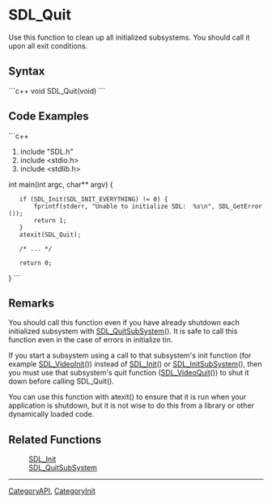 <!-- pragma section-numbers off -->
<!-- pragma disable-camelcase -->

= SDL_Quit =
Use this function to clean up all initialized subsystems.  You should call it upon all exit conditions.


== Syntax ==
```c++
void SDL_Quit(void)
```

== Code Examples ==
```c++
#include "SDL.h"
#include <stdio.h>
#include <stdlib.h>

int main(int argc, char** argv) {
    if (SDL_Init(SDL_INIT_EVERYTHING) != 0) {
        fprintf(stderr, "Unable to initialize SDL:  %s\n", SDL_GetError());
        return 1;
    }
    atexit(SDL_Quit);

    /* ... */

    return 0;
}
```

== Remarks ==
You should call this function even if you have already shutdown each initialized subsystem with [[SDL_QuitSubSystem]](). It is safe to call this function even in the case of errors in initialize tin.

If you start a subsystem using a call to that subsystem's init function (for example [[SDL_VideoInit]]()) instead of [[SDL_Init]]() or [[SDL_InitSubSystem]](), then you must use that subsystem's quit function ([[SDL_VideoQuit]]()) to shut it down before calling SDL_Quit().

You can use this function with atexit() to ensure that it is run when your application is shutdown, but it is not wise to do this from a library or other dynamically loaded code. 

== Related Functions ==
:[[SDL_Init]]
:[[SDL_QuitSubSystem]]

----
[[CategoryAPI]], [[CategoryInit]]
